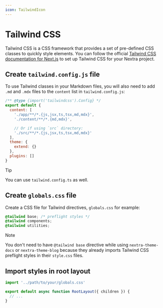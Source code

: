 ```yaml
---
icon: TailwindIcon
---
```



# Tailwind CSS

Tailwind CSS is a CSS framework that provides a set of pre-defined CSS classes
to quickly style elements. You can follow the official
[Tailwind CSS documentation for Next.js](https://tailwindcss.com/docs/guides/nextjs)
to set up Tailwind CSS for your Nextra project.

<Steps>

## Create `tailwind.config.js` file

To use Tailwind classes in your Markdown files, you will also need to add `.md`
and `.mdx` files to the `content` list in `tailwind.config.js`:

```js filename="tailwind.config.js" /md,mdx/
/** @type {import('tailwindcss').Config} */
export default {
  content: [
    './app/**/*.{js,jsx,ts,tsx,md,mdx}',
    './content/**/*.{md,mdx}',

    // Or if using `src` directory:
    './src/**/*.{js,jsx,ts,tsx,md,mdx}'
  ],
  theme: {
    extend: {}
  },
  plugins: []
}
```

> [!TIP]
>
> You can use `tailwind.config.ts` as well.

## Create `globals.css` file

Create a CSS file for Tailwind directives, `globals.css` for example:

```css filename="globals.css"
@tailwind base; /* preflight styles */
@tailwind components;
@tailwind utilities;
```

> [!NOTE]
>
> You don't need to have `@tailwind base` directive while using
> `nextra-theme-docs` or `nextra-theme-blog` because they already imports
> Tailwind CSS preflight styles in their `style.css` files.

## Import styles in root layout

```jsx filename="app/layout.jsx"
import '../path/to/your/globals.css'

export default async function RootLayout({ children }) {
  // ...
}
```

</Steps>
